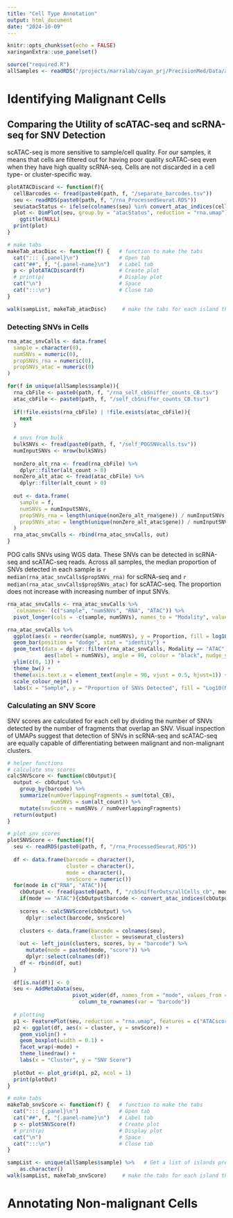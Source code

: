 ```yaml
---
title: "Cell Type Annotation"
output: html_document
date: "2024-10-09"
---
```


```r
knitr::opts_chunk$set(echo = FALSE)
xaringanExtra::use_panelset()

source("required.R")
allSamples <- readRDS("/projects/marralab/cayan_prj/PrecisionMed/Data/allSamples_mergedProcessedSeurat.RDS")
```

# Identifying Malignant Cells

## Comparing the Utility of scATAC-seq and scRNA-seq for SNV Detection

scATAC-seq is more sensitive to sample/cell quality. For our samples, it means that cells are filtered out for having poor quality scATAC-seq even when they have high quality scRNA-seq. Cells are not discarded in a cell type- or cluster-specific way. 

```r
plotATACDiscard <- function(f){
  cellBarcodes <- fread(paste0(path, f, "/separate_barcodes.tsv"))
  seu <- readRDS(paste0(path, f, "/rna_ProcessedSeurat.RDS"))
  seu$atacStatus <- ifelse(colnames(seu) %in% convert_atac_indices(cellBarcodes$barcodes), "Kept", "Discarded")
  plot <- DimPlot(seu, group.by = "atacStatus", reduction = "rna.umap") +
    ggtitle(NULL)
  print(plot)
}

# make tabs
makeTab_atacDisc <- function(f) {   # function to make the tabs
  cat("::: {.panel}\n")             # Open tab
  cat("##", f, "{.panel-name}\n")   # Label tab
  p <- plotATACDiscard(f)           # Create plot
  # print(p)                        # Display plot
  cat("\n")                         # Space
  cat(":::\n")                      # Close tab
}
```

::::: {.panelset}
```r
walk(sampList, makeTab_atacDisc)     # make the tabs for each island that is there
```
:::::

### Detecting SNVs in Cells

```r
rna_atac_snvCalls <- data.frame(
  sample = character(0),
  numSNVs = numeric(0),
  propSNVs_rna = numeric(0),
  propSNVs_atac = numeric(0)
)

for(f in unique(allSamples$sample)){
  rna_cbFile <- paste0(path, f, "/rna_self_cbSniffer_counts_CB.tsv")
  atac_cbFile <- paste0(path, f, "/self_cbSniffer_counts_CB.tsv")
  
  if(!file.exists(rna_cbFile) | !file.exists(atac_cbFile)){
    next
  }
  
  # snvs from bulk
  bulkSNVs <- fread(paste0(path, f, "/self_POGSNVcalls.tsv"))
  numInputSNVs <- nrow(bulkSNVs)
  
  nonZero_alt_rna <- fread(rna_cbFile) %>%
    dplyr::filter(alt_count > 0)
  nonZero_alt_atac <- fread(atac_cbFile) %>%
    dplyr::filter(alt_count > 0)
  
  out <- data.frame(
    sample = f,
    numSNVs = numInputSNVs,
    propSNVs_rna = length(unique(nonZero_alt_rna$gene)) / numInputSNVs,
    propSNVs_atac = length(unique(nonZero_alt_atac$gene)) / numInputSNVs
  )
  rna_atac_snvCalls <- rbind(rna_atac_snvCalls, out)
}
```

POG calls SNVs using WGS data. These SNVs can be detected in scRNA-seq and scATAC-seq reads. Across all samples, the median proportion of SNVs detected in each sample is `r median(rna_atac_snvCalls$propSNVs_rna)` for scRNA-seq and `r median(rna_atac_snvCalls$propSNVs_atac)` for scATAC-seq. The proportion does not increase with increasing number of input SNVs. 

```r
rna_atac_snvCalls <- rna_atac_snvCalls %>%
  `colnames<-`(c("sample", "numSNVs", "RNA", "ATAC")) %>%
  pivot_longer(cols = -c(sample, numSNVs), names_to = "Modality", values_to = "Proportion")

rna_atac_snvCalls %>%
  ggplot(aes(x = reorder(sample, numSNVs), y = Proportion, fill = log10(numSNVs), colour = Modality)) +
  geom_bar(position = "dodge", stat = "identity") +
  geom_text(data = dplyr::filter(rna_atac_snvCalls, Modality == "ATAC"),
            aes(label = numSNVs), angle = 90, colour = "black", nudge_y = 0.1, size = 3.5) +
  ylim(c(0, 1)) +
  theme_bw() +
  theme(axis.text.x = element_text(angle = 90, vjust = 0.5, hjust=1)) +
  scale_colour_nejm() +
  labs(x = "Sample", y = "Proportion of SNVs Detected", fill = "Log10(Number\nof SNVs)")
```

### Calculating an SNV Score

SNV scores are calculated for each cell by dividing the number of SNVs detected by the number of fragments that overlap an SNV. Visual inspection of UMAPs suggest that detection of SNVs in scRNA-seq and scATAC-seq are equally capable of differentiating between malignant and non-malignant clusters. 

```r
# helper functions
# calculate snv scores
calcSNVScore <- function(cbOutput){
  output <- cbOutput %>%
    group_by(barcode) %>%
    summarize(numOverlappingFragments = sum(total_CB),
              numSNVs = sum(alt_count)) %>%
    mutate(snvScore = numSNVs / numOverlappingFragments)
  return(output)
}

# plot snv scores
plotSNVScore <- function(f){
  seu <- readRDS(paste0(path, f, "/rna_ProcessedSeurat.RDS"))
  
  df <- data.frame(barcode = character(),
                   cluster = character(),
                   mode = character(),
                   snvScore = numeric())
  for(mode in c("RNA", "ATAC")){
    cbOutput <- fread(paste0(path, f, "/cbSnifferOuts/allCells_cb", mode, "_counts_CB.tsv"))
    if(mode == "ATAC"){cbOutput$barcode <- convert_atac_indices(cbOutput$barcode)}
    
    scores <- calcSNVScore(cbOutput) %>%
      dplyr::select(barcode, snvScore)
    
    clusters <- data.frame(barcode = colnames(seu),
                           cluster = seu$seurat_clusters)
    out <- left_join(clusters, scores, by = "barcode") %>%
      mutate(mode = paste0(mode, "score")) %>%
      dplyr::select(colnames(df))
    df <- rbind(df, out)
  }
  
  df[is.na(df)] <- 0
  seu <- AddMetaData(seu,
                     pivot_wider(df, names_from = "mode", values_from = "snvScore") %>%
                       column_to_rownames(var = "barcode"))
  
  # plotting
  p1 <- FeaturePlot(seu, reduction = "rna.umap", features = c("ATACscore", "RNAscore"))
  p2 <- ggplot(df, aes(x = cluster, y = snvScore)) +
    geom_violin() +
    geom_boxplot(width = 0.1) +
    facet_wrap(~mode) +
    theme_linedraw() +
    labs(x = "Cluster", y = "SNV Score")
  
  plotOut <- plot_grid(p1, p2, ncol = 1)
  print(plotOut)
}

# make tabs
makeTab_snvScore <- function(f) {   # function to make the tabs
  cat("::: {.panel}\n")             # Open tab
  cat("##", f, "{.panel-name}\n")   # Label tab
  p <- plotSNVScore(f)              # Create plot
  # print(p)                        # Display plot
  cat("\n")                         # Space
  cat(":::\n")                      # Close tab
}
```

::::: {.panelset}
```r
sampList <- unique(allSamples$sample) %>%   # Get a list of islands present in the dataset
    as.character()
walk(sampList, makeTab_snvScore)     # make the tabs for each island that is there
```
:::::

# Annotating Non-malignant Cells

```r

```





